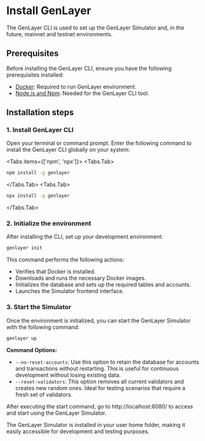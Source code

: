 # Install GenLayer

The GenLayer CLI is used to set up the GenLayer Simulator and, in the future, mainnet and testnet environments.

## Prerequisites
Before installing the GenLayer CLI, ensure you have the following prerequisites installed:

- [Docker](https://docs.docker.com/engine/install/): Required to run GenLayer environment.
- [Node.js and Npm](https://docs.npmjs.com/downloading-and-installing-node-js-and-npm/): Needed for the GenLayer CLI tool.

## Installation steps

### 1. Install GenLayer CLI

Open your terminal or command prompt. Enter the following command to install the GenLayer CLI globally on your system:


<Tabs items={['npm', 'npx']}>
 <Tabs.Tab>
```bash copy
npm install -g genlayer
```
</Tabs.Tab>
 <Tabs.Tab>
```bash copy
npx install -g genlayer
```
</Tabs.Tab>
</Tabs>

### 2. Initialize the environment

After installing the CLI, set up your development environment:

```bash copy
genlayer init
```

This command performs the following actions:
- Verifies that Docker is installed.
- Downloads and runs the necessary Docker images.
- Initializes the database and sets up the required tables and accounts.
- Launches the Simulator frontend interface.


### 3. Start the Simulator

Once the environment is initialized, you can start the GenLayer Simulator with the following command:

```bash
genlayer up
```
**Command Options:**
- `--no-reset-accounts`: Use this option to retain the database for accounts and transactions without restarting. This is useful for continuous development without losing existing data.
- `--reset-validators`: This option removes all current validators and creates new random ones. Ideal for testing scenarios that require a fresh set of validators.

After executing the start command, go to http://localhost:8080/ to access and start using the GenLayer Simulator. 

<Callout>
  The GenLayer Simulator is installed in your user home folder, making it easily accessible for development and testing purposes.
</Callout>

